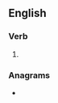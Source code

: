 ==English==

===Verb===
{{head|en|present participle}}

# {{present participle of|prosecute|lang=en|nocat=1}}

===Anagrams===
* {{anagrams|en|supercontig}}